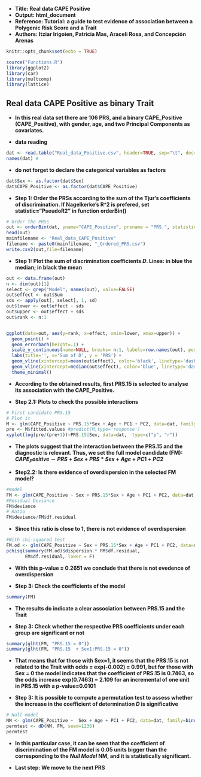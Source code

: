 
- **Title: Real data CAPE Positive**
- **Output: html_document**
- **Reference: Tutorial: a guide to test evidence of association between a Polygenic Risk Score and a Trait**
- **Authors: Itziar Irigoien, Patricia Mas, Araceli Rosa, and Concepción Arenas**


```r
knitr::opts_chunk$set(echo = TRUE)
```

```r
source("Functions.R")
library(ggplot2)
library(car)
library(multcomp)
library(lattice)
```


## Real data CAPE Positive as binary Trait

- **In this real data set there are 106 PRS, and a binary CAPE_Positive (CAPE_Positive), with gender, age, and two Principal Components as covariates.** 

- **data reading**
```r
dat <- read.table("Real_data_Positive.csv", header=TRUE, sep="\t", dec=".")
names(dat) #
```

- **do not forget to declare the categorical variables as factors**
```r
dat$Sex <- as.factor(dat$Sex)
dat$CAPE_Positive <- as.factor(dat$CAPE_Positive)
```

- **Step 1: Order  the PRSs according to the sum of  the Tjur's coefficients of discrimination. If Nagelkerke's R^2 is prefered, set statistic="PseudoR2" in function orderBin()**
```r
# Order the PRSs
out <- orderBin(dat, yname="CAPE_Positive", prsname = "PRS.", statistic = "D")
head(out)
mainfilename <- "Real_data_CAPE_Positive"
filename <- paste0(mainfilename, "_Ordered_PRS.csv")
write.csv2(out,file=filename)
```

- **Step 1: Plot the sum of discrimination coefficients  $D$. Lines: in blue the median; in black the mean**
```r
out <- data.frame(out) 
n <- dim(out)[1]
select <- grep("Model", names(out), value=FALSE)
out$effect <- out$Sum
sds <- apply(out[, select], 1, sd)
out$lower <- out$effect - sds
out$upper <- out$effect + sds
out$rank <- n:1


ggplot(data=out, aes(y=rank, x=effect, xmin=lower, xmax=upper)) +
  geom_point() +
  geom_errorbarh(height=.1) +
  scale_y_continuous(name=NULL, breaks= n:1, labels=row.names(out), position="right") +
  labs(title='', x='Sum of D', y = 'PRS') +
  geom_vline(xintercept=mean(out$effect), color='black', linetype='dashed') +
  geom_vline(xintercept=median(out$effect), color='blue', linetype='dashed') +
  theme_minimal()

```

- **According to the obtained results, first PRS.15 is selected to analyse its association with the CAPE_Positive.**

- **Step 2.1: Plots to check the possible interactions**
```r
# First candidate PRS.15
# Plot it
M <- glm(CAPE_Positive ~ PRS.15*Sex + Age + PC1 + PC2, data=dat, family=binomial())
pre <- M$fitted.values #predict(M,type='response')   
xyplot(log(pre/(pre+1))~PRS.15|Sex, data=dat,  type=c("p", "r"))
```

- **The plots suggest that the interaction between the PRS.15 and the diagnostic is relevant. Thus, we set the full model candidate (FM): $CAPE_Positive \sim PRS + Sex  + PRS*Sex + Age + PC1 +PC2$**

- **Step2.2: Is there evidence of overdispersion in the selected FM model?**
```r
#model
FM <- glm(CAPE_Positive ~ Sex + PRS.15*Sex + Age + PC1 + PC2, data=dat, family=binomial())
#Residual Deviance
FM$deviance
# Ratio 
FM$deviance/FM$df.residual

```

- **Since this ratio is close to 1, there is not evidence of overdispersion**

```r
#With chi-squared test
FM.od <- glm(CAPE_Positive ~ Sex + PRS.15*Sex + Age + PC1 + PC2, data=dat, family=quasibinomial())
pchisq(summary(FM.od)$dispersion * FM$df.residual,
       FM$df.residual, lower = F)
```

- **With this p-value = 0.2651 we conclude that there is not evedence of overdispersion**

- **Step 3: Check the coefficients of the model**
```r
summary(FM)
```
- **The results do indicate a clear association between PRS.15 and the Trait**

\begin{itemize}
    \item $\widehat{log(p/1-p)} = 0.055 + 0.746\times PRS.15 - 0.118\times Age + 1.951\times PC1 + 2.867\times PC2$ if Sex = 0.
    \item $\widehat{log(p/1-p)} = (0.055 + 0.139) + (0.746 - 0.749)\times PRS.15 - 0.118\times Age + 1.951\times PC1 + 2.867\times PC2$ if Sex = 1.
\end{itemize}


- **Step 3: Check whether the respective PRS coefficients under each group are significant or not**
```r
summary(glht(FM, "PRS.15 = 0"))
summary(glht(FM, "PRS.15  + Sex1:PRS.15 = 0"))
```

- **That means that for those with Sex=1, it seems that the PRS.15 is not related to the Trait with odds = exp(-0.002) = 0.991, but for those with Sex = 0 the model indicates that the coefficient of PRS.15 is 0.7463, so the odds increase exp(0.7463) = 2.109 for an incremental of one unit in PRS.15 with a p-value=0.0101**


- **Step 3: It is possible to compute a permutation test to assess whether the increase in the coefficient of determination $D$ is significative**
```r
# Null model
NM <- glm(CAPE_Positive ~  Sex + Age + PC1 + PC2, data=dat, family=binomial() )
permtest <- dD(NM, FM, seed=1236)
permtest
```
- **In this particular case, it can be seen that the coefficient of discrimination of the FM model is 0.05 units bigger than the corresponding to the *Null Model* NM, and it is statistically significant.**

- **Last step: We move to the next PRS**

